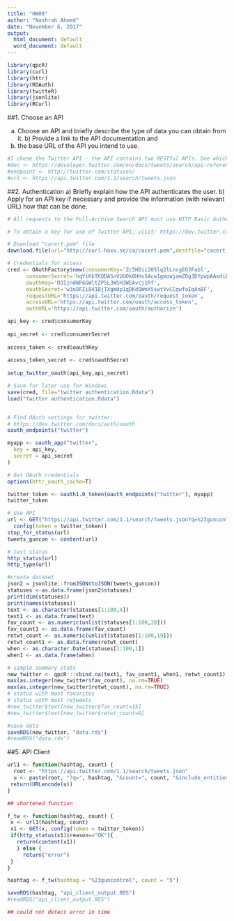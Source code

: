 ```yaml
---
title: "HW08"
author: "Nashrah Ahmed"
date: "November 6, 2017"
output:
  html_document: default
  word_document: default
---
```


```r
library(qpcR)
library(curl)
library(httr)
library(ROAuth)
library(twitteR)
library(jsonlite)
library(RCurl)
```
##1. Choose an API

a) Choose an API and briefly describe the type of data you can obtain from it. b) Provide a link to the API documentation and
c) the base URL of the API you intend to use.
```r
#I chose the Twitter API - the API contains two RESTful APIs. One which inlcudes user statuses, timeline updates, and other user information (REST API). The other includes methods to interact with data on Twitter Search and trends (Search API). I would like to search tweets that contain language related to gun control. 
#doc <- https://developer.twitter.com/en/docs/tweets/search/api-reference/full-archive-search#DataEndpoint
#endpoint <- http://twitter.com/statuses/
#url <- https://api.twitter.com/1.1/search/tweets.json

```

##2. Authentication
a) Briefly explain how the API authenticates the user. b) Apply for an API key if necessary and provide the information (with relevant URL) how that can be done.
```r
# All requests to the Full-Archive Search API must use HTTP Basic Authentication, constructed from a valid email address and password combination used to log into your account at https://console.gnip.com. Credentials must be passed as the Authorization header for each request.

# To obtain a key for use of Twitter API, visit: https://dev.twitter.com/apps and click Create New App. Provide information requested and create the app. The consumer key will then be provided.

# Download "cacert.pem" file
download.file(url="http://curl.haxx.se/ca/cacert.pem",destfile="cacert.pem")

# Credentials for access
cred <- OAuthFactory$new(consumerKey='Zc5HDii205lq2lLncgEOJFabl',
      consumerSecret='hqYiKkTKQDASnVUUOk8HHs5Acw1gmowjamZOg3DYpwpAAxdiBD',
      oauthKey='D3IjndWF6GWltZPSL3WSH3WEAvcj1Rf',
      oauthSecret='w3o8FZi841BjTXgWdp1qDKdQWmX5swtVvCCqwfaIqAnBF',
      requestURL='https://api.twitter.com/oauth/request_token',
      accessURL='https://api.twitter.com/oauth/access_token',
      authURL='https://api.twitter.com/oauth/authorize')

api_key <- cred$consumerKey
 
api_secret <- cred$consumerSecret
 
access_token <- cred$oauthKey
 
access_token_secret <- cred$oauthSecret
 
setup_twitter_oauth(api_key,api_secret)

# Save for later use for Windows
save(cred, file="twitter authentication.Rdata")
load("twitter authentication.Rdata")


# Find OAuth settings for twitter:
# https://dev.twitter.com/docs/auth/oauth
oauth_endpoints("twitter")

myapp <- oauth_app("twitter",
  key = api_key,
  secret = api_secret
)

# Get OAuth credentials
options(httr_oauth_cache=T)  

twitter_token <- oauth1.0_token(oauth_endpoints("twitter"), myapp)
twitter_token

# Use API
url <- GET("https://api.twitter.com/1.1/search/tweets.json?q=%23guncontrol&exclude=retweets&count=100&include_entities=false",
  config(token = twitter_token))
stop_for_status(url)
tweets_guncon <- content(url)

# test status
http_status(url)
http_type(url)

#create dataset
json2 = jsonlite::fromJSON(toJSON(tweets_guncon))
statuses <-as.data.frame(json2$statuses)
print(dim(statuses))
print(names(statuses))
text <- as.character(statuses[1:100,4])
text1 <- as.data.frame(text)
fav_count <- as.numeric(unlist(statuses[1:100,20]))
fav_count1 <- as.data.frame(fav_count)
retwt_count <- as.numeric(unlist(statuses[1:100,19]))
retwt_count1 <- as.data.frame(retwt_count)
when <- as.character.Date(statuses[1:100,1])
when1 <- as.data.frame(when)

# simple summary stats
new_twitter <- qpcR:::cbind.na(text1, fav_count1, when1, retwt_count1)
max(as.integer(new_twitter$fav_count), na.rm=TRUE)
max(as.integer(new_twitter$retwt_count), na.rm=TRUE)
# status with most favorites
# status with most retweets
#new_twitter$text[new_twitter$fav_count=15]
#new_twitter$text[new_twitter$retwt_count=6]

#save data
saveRDS(new_twitter, "data.rds")
#readRDS("data.rds")

```

##5. API Client
```r
url1 <- function(hashtag, count) {
  root <- "https://api.twitter.com/1.1/search/tweets.json"
  u <- paste(root, "?q=", hashtag, "&count=", count, "&include_entities=false", sep = "")
 return(URLencode(u))
}

## shortened function

f_tw <- function(hashtag, count) {
 x <- url1(hashtag, count)
 x1 <- GET(x, config(token = twitter_token))
 if(http_status(x1)$reason=="OK"){
   return(content(x1))
   } else {
     return("error")
 }
}

hashtag <- f_tw(hashtag = "%23guncontrol", count = "5")

saveRDS(hashtag, "api_client_output.RDS")
#readRDS("api_client_output.RDS")

## could not detect error in time
```
